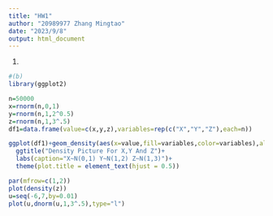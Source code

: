 ```yaml
---
title: "HW1"
author: "20989977 Zhang Mingtao"
date: "2023/9/8"
output: html_document
---  
```

1.
```r
#(b)
library(ggplot2)

n=50000
x=rnorm(n,0,1)
y=rnorm(n,1,2^0.5)
z=rnorm(n,1,3^.5)
df1=data.frame(value=c(x,y,z),variables=rep(c("X","Y","Z"),each=n))

ggplot(df1)+geom_density(aes(x=value,fill=variables,color=variables),alpha=0.5,lwd=1.2,adjust=1.25)+
  ggtitle("Density Picture For X,Y And Z")+
  labs(caption="X~N(0,1) Y~N(1,2) Z~N(1,3)")+
  theme(plot.title = element_text(hjust = 0.5)) 

par(mfrow=c(1,2))
plot(density(z))
u=seq(-6,7,by=0.01)
plot(u,dnorm(u,1,3^.5),type="l")
```  